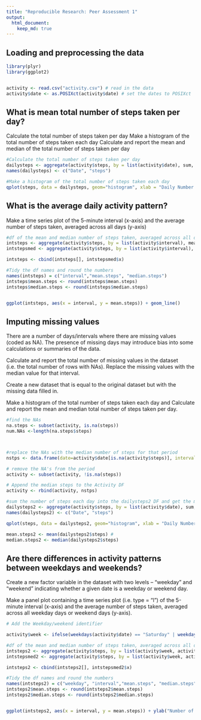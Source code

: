 ```yaml
---
title: "Reproducible Research: Peer Assessment 1"
output: 
  html_document:
    keep_md: true
---
```



## Loading and preprocessing the data
```r
library(plyr)
library(ggplot2)


activity <- read.csv("activity.csv") # read in the data
activity$date <- as.POSIXct(activity$date) # set the dates to POSIXct
```

## What is mean total number of steps taken per day?
Calculate the total number of steps taken per day
Make a histogram of the total number of steps taken each day
Calculate and report the mean and median of the total number of steps taken per day
```r
#Calculate the total number of steps taken per day
dailysteps <- aggregate(activity$steps, by = list(activity$date), sum, na.rm=TRUE) 
names(dailysteps) <- c("Date", "steps")

#Make a histogram of the total number of steps taken each day
qplot(steps, data = dailysteps, geom="histogram", xlab = "Daily Number of Steps", binwidth = 300)
```


## What is the average daily activity pattern?
Make a time series plot of the 5-minute interval (x-axis) and the average number of steps taken, averaged across all days (y-axis)

```r
#df of the mean and median number of steps taken, averaged across all days (y-axis)
intsteps <- aggregate(activity$steps, by = list(activity$interval), mean, na.rm=TRUE)
intstepsmed <- aggregate(activity$steps, by = list(activity$interval), median, na.rm=TRUE)

intsteps <- cbind(intsteps[], intstepsmed$x)

#Tidy the df names and round the numbers
names(intsteps) = c("interval","mean.steps", "median.steps")
intsteps$mean.steps <- round(intsteps$mean.steps)
intsteps$median.steps <- round(intsteps$median.steps)


ggplot(intsteps, aes(x = interval, y = mean.steps)) + geom_line()
```


## Imputing missing values
There are a number of days/intervals where there are missing values (coded as NA). The presence of missing days may introduce bias into some calculations or summaries of the data.

Calculate and report the total number of missing values in the dataset (i.e. the total number of rows with NAs).  Replace the missing values with the median value for that interval.

Create a new dataset that is equal to the original dataset but with the missing data filled in.

Make a histogram of the total number of steps taken each day and Calculate and report the mean and median total number of steps taken per day.
```r
#find the NAs
na.steps <- subset(activity, is.na(steps))
num.NAs <-length(na.steps$steps)



#replace the NAs with the median number of steps for that period
nstps <- data.frame(date=activity$date[is.na(activity$steps)], interval = activity$interval[is.na(activity$steps)], steps=intsteps[match(intsteps$interval, activity$interval[is.na(activity$steps)]),3])

# remove the NA's from the period
activity <- subset(activity, !is.na(steps))

# Append the median steps to the Activity DF
activity <- rbind(activity, nstps)

#sum the number of steps each day into the dailysteps2 DF and get the mean and median 
dailysteps2 <- aggregate(activity$steps, by = list(activity$date), sum, na.rm=TRUE)
names(dailysteps2) <- c("Date", "steps")

qplot(steps, data = dailysteps2, geom="histogram", xlab = "Daily Number of Steps", binwidth = 300)
```

```r
mean.steps2 <- mean(dailysteps2$steps) # 
median.steps2 <- median(dailysteps2$steps)
```


## Are there differences in activity patterns between weekdays and weekends?
Create a new factor variable in the dataset with two levels – “weekday” and “weekend” indicating whether a given date is a weekday or weekend day.

Make a panel plot containing a time series plot (i.e. type = “l”) of the 5-minute interval (x-axis) and the average number of steps taken, averaged across all weekday days or weekend days (y-axis).

```r
# Add the Weekday/weekend identifier

activity$week <- ifelse(weekdays(activity$date) == "Saturday" | weekdays(activity$date) == "Sunday" ,"weekend","weekday")

#df of the mean and median number of steps taken, averaged across all days (y-axis)
intsteps2 <- aggregate(activity$steps, by = list(activity$week, activity$interval), mean, na.rm=TRUE,data = activity)
intstepsmed2 <- aggregate(activity$steps, by = list(activity$week, activity$interval), median, na.rm=TRUE)

intsteps2 <- cbind(intsteps2[], intstepsmed2$x)

#Tidy the df names and round the numbers
names(intsteps2) = c("weekday", "interval","mean.steps", "median.steps")
intsteps2$mean.steps <- round(intsteps2$mean.steps)
intsteps2$median.steps <- round(intsteps2$median.steps)


ggplot(intsteps2, aes(x = interval, y = mean.steps)) + ylab("Number of Steps") + geom_line() + facet_grid(weekday~.)
```
